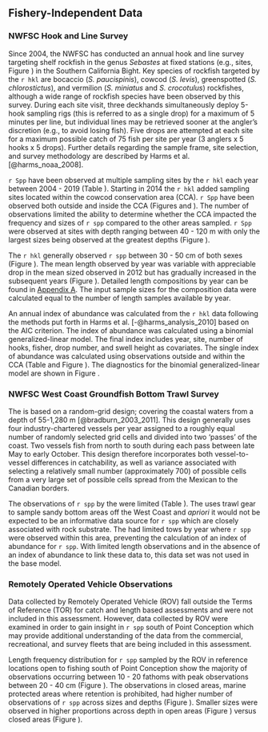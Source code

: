 ## Fishery-Independent Data

### NWFSC Hook and Line Survey

Since 2004, the NWFSC has conducted an annual hook and line survey targeting shelf rockfish in the genus *Sebastes* at fixed stations (e.g., sites, Figure \ref{fig:hkl-sites}) in the Southern California Bight. Key species of rockfish targeted by the `r hkl` are bocaccio (*S. paucispinis*), cowcod (*S. levis*), greenspotted (*S. chlorostictus*), and vermilion (*S. miniatus* and *S. crocotulus*) rockfishes, although a wide range of rockfish species have been observed by this survey. During each site visit, three deckhands simultaneously deploy 5-hook sampling rigs (this is referred to as a single drop) for a maximum of 5 minutes per line, but individual lines may be retrieved sooner at the angler's discretion (e.g., to avoid losing fish). Five drops are attempted at each site for a maximum possible catch of 75 fish per site per year (3 anglers x 5 hooks x 5 drops). Further details regarding the sample frame, site selection, and survey methodology are described by Harms et al. [@harms_noaa_2008]. 

`r Spp` have been observed at multiple sampling sites by the `r hkl` each year between 2004 - 2019 (Table \ref{tab:hkl-len}).  Starting in 2014 the `r hkl` added sampling sites located within the cowcod conservation area (CCA).  `r Spp` have been observed both outside and inside the CCA (Figures \ref{fig:hkl-site-ob} and \ref{fig:hkl-cca}).  The number of observations limited the ability to determine whether the CCA impacted the frequency and sizes of `r spp` compared to the other areas sampled. `r Spp` were observed at sites with depth ranging between 40 - 120 m with only the largest sizes being observed at the greatest depths (Figure \ref{fig:hkl-len-dep}).

The `r hkl` generally observed `r spp` between 30 - 50 cm of both sexes (Figure \ref{fig:hkl-len-data}). The mean length observed by year was variable with appreciable drop in the mean sized observed in 2012 but has gradually increased in the subsequent years (Figure \ref{fig:mean-hkl-len-data}). Detailed length compositions by year can be found in [Appendix A](#append_a). The input sample sizes for the composition data were calculated equal to the number of length samples available by year. 

An annual index of abundance was calculated from the `r hkl` data following the methods put forth in Harms et al. [-@harms_analysis_2010] based on the AIC criterion. The index of abundance was calculated using a binomial generalized-linear model. The final index includes year, site, number of hooks, fisher, drop number, and swell height as covariates.  The single index of abundance was calculated using observations outside and within the CCA (Table \ref{tab:hkl-index-vals} and Figure \ref{fig:hkl-index}). The diagnostics for the binomial generalized-linear model are shown in Figure \ref{fig:hkl-diag}.



### NWFSC West Coast Groundfish Bottom Trawl Survey

The \gls{s-wcgbt} is based on a random-grid design; covering the coastal waters from a depth of 55-1,280 m [@bradburn_2003_2011]. This design generally uses four industry-chartered vessels per year assigned to a roughly equal number of randomly selected grid cells and divided into two 'passes' of the coast. Two vessels fish from north to south during each pass between late May to early October. This design therefore incorporates both vessel-to-vessel differences in catchability, as well as variance associated with selecting a relatively small number (approximately 700) of possible cells from a very large set of possible cells spread from the Mexican to the Canadian borders.

The observations of `r spp` by the \gls{s-wcgbt} were limited (Table \ref{tab:wcgbts-len}). The \gls{s-wcgbt} uses trawl gear to sample sandy bottom areas off the West Coast and _apriori_ it would not be expected to be an informative data source for `r spp` which are closely associated with rock substrate. The \gls{s-wcgbt} had  limited tows by year where `r spp` were observed within this area, preventing the calculation of an index of abundance for `r spp`. With limited length observations and in the absence of an index of abundance to link these data to, this data set was not used in the base model.

### Remotely Operated Vehicle Observations

Data collected by Remotely Operated Vehicle (ROV) fall outside the Terms of Reference (TOR) for catch and length based assessments and were not included in this assessment.  However, data collected by ROV were examined in order to gain insight in `r spp` south of Point Conception which may provide additional understanding of the data from the commercial, recreational, and survey fleets that are being included in this assessment. 

Length frequency distribution for `r spp` sampled by the ROV in reference locations open to fishing south of Point Conception show the majority of observations occurring between 10 - 20 fathoms with peak observations between 20 - 40 cm (Figure \ref{fig:rov-open}). The observations in closed areas, marine protected areas where retention is prohibited, had higher number of observations of `r spp` across sizes and depths (Figure \ref{fig:rov-mpa}). Smaller sizes were observed in higher proportions across depth in open areas (Figure \ref{fig:rov-percent-open}) versus closed areas (Figure \ref{fig:rov-percent-mpa}). 




